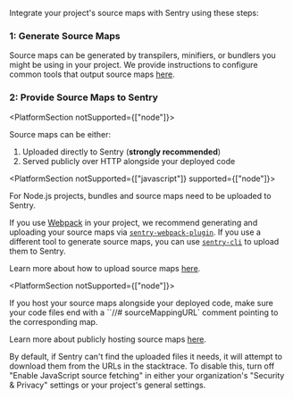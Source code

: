 Integrate your project's source maps with Sentry using these steps:

### 1: Generate Source Maps

Source maps can be generated by transpilers, minifiers, or bundlers you might be using in your project. We provide instructions to configure common tools that output source maps [here](./generating/).

### 2: Provide Source Maps to Sentry

<PlatformSection notSupported={["node"]}>

Source maps can be either:

1.  Uploaded directly to Sentry (**strongly recommended**)
2.  Served publicly over HTTP alongside your deployed code

</PlatformSection>

<PlatformSection notSupported={["javascript"]} supported={["node"]}>

For Node.js projects, bundles and source maps need to be uploaded to Sentry.

</PlatformSection>

If you use [Webpack](https://webpack.js.org/) in your project, we recommend generating and uploading your source maps via [`sentry-webpack-plugin`](https://github.com/getsentry/sentry-webpack-plugin). If you use a different tool to generate source maps, you can use [`sentry-cli`](/product/cli/) to upload them to Sentry.

Learn more about how to upload source maps [here](./uploading).

<PlatformSection notSupported={["node"]}>

If you host your source maps alongside your deployed code, make sure your code files end with a ``//# sourceMappingURL` comment pointing to the corresponding map.

Learn more about publicly hosting source maps [here](./uploading/hosting-publicly/).

<Note>

By default, if Sentry can't find the uploaded files it needs, it will attempt to download them from the URLs in the stacktrace. To disable this, turn off "Enable JavaScript source fetching" in either your organization's "Security & Privacy" settings or your project's general settings.

</Note>

</PlatformSection>
